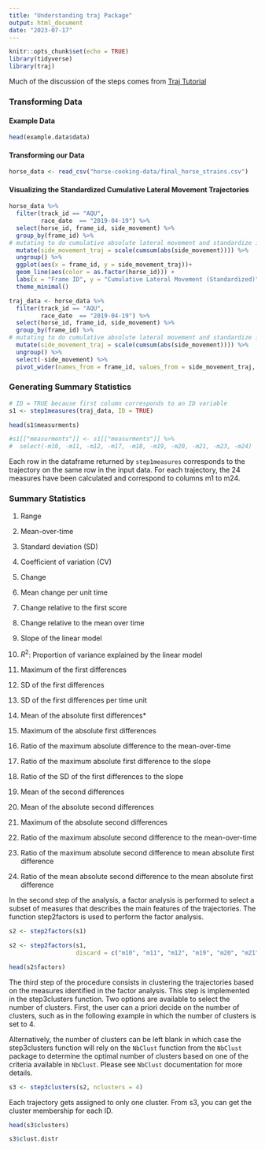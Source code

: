 ```yaml
---
title: "Understanding traj Package"
output: html_document
date: "2023-07-17"
---
```


```r
knitr::opts_chunk$set(echo = TRUE)
library(tidyverse)
library(traj)
```

Much of the discussion of the steps comes from [Traj Tutorial](https://cran.r-project.org/web/packages/traj/vignettes/traj.html)

### Transforming Data

#### Example Data

```r
head(example.data$data)
```

#### Transforming our Data

```r
horse_data <- read_csv("horse-cooking-data/final_horse_strains.csv")
```

#### Visualizing the Standardized Cumulative Lateral Movement Trajectories

```r
horse_data %>% 
  filter(track_id == "AQU",
         race_date  == "2019-04-19") %>% 
  select(horse_id, frame_id, side_movement) %>% 
  group_by(frame_id) %>% 
# mutating to do cumulative absolute lateral movement and standardize it  
  mutate(side_movement_traj = scale(cumsum(abs(side_movement)))) %>% 
  ungroup() %>% 
  ggplot(aes(x = frame_id, y = side_movement_traj))+
  geom_line(aes(color = as.factor(horse_id))) +
  labs(x = "Frame ID", y = "Cumulative Lateral Movement (Standardized)")+
  theme_minimal()
```


```r
traj_data <- horse_data %>% 
  filter(track_id == "AQU",
         race_date  == "2019-04-19") %>% 
  select(horse_id, frame_id, side_movement) %>% 
  group_by(frame_id) %>% 
# mutating to do cumulative absolute lateral movement and standardize it  
  mutate(side_movement_traj = scale(cumsum(abs(side_movement)))) %>% 
  ungroup() %>% 
  select(-side_movement) %>% 
  pivot_wider(names_from = frame_id, values_from = side_movement_traj, names_prefix = "frame_")
```


### Generating Summary Statistics

```r
# ID = TRUE because first column corresponds to an ID variable
s1 <- step1measures(traj_data, ID = TRUE)

head(s1$measurments)

#s1[["measurments"]] <- s1[["measurments"]] %>% 
#  select(-m10, -m11, -m12, -m17, -m18, -m19, -m20, -m21, -m23, -m24)

```

Each row in the dataframe returned by `step1measures` corresponds to the trajectory on the same row in the input data. For each trajectory, the 24 measures have been calculated and correspond to columns m1 to m24.

### Summary Statistics

1. Range

2. Mean-over-time

3. Standard deviation (SD)

4. Coefficient of variation (CV)

5. Change

6. Mean change per unit time

7. Change relative to the first score

8. Change relative to the mean over time

9. Slope of the linear model

10. $R^2$: Proportion of variance explained by the linear model

11. Maximum of the first differences

12. SD of the first differences

13. SD of the first differences per time unit

14. Mean of the absolute first differences*

15. Maximum of the absolute first differences

16. Ratio of the maximum absolute difference to the mean-over-time

17. Ratio of the maximum absolute first difference to the slope

18. Ratio of the SD of the first differences to the slope

19. Mean of the second differences

20. Mean of the absolute second differences

21. Maximum of the absolute second differences

22. Ratio of the maximum absolute second difference to the mean-over-time

23. Ratio of the maximum absolute second difference to mean absolute first difference

24. Ratio of the mean absolute second difference to the mean absolute first difference


In the second step of the analysis, a factor analysis is performed to select a subset of measures that describes the main features of the trajectories. The function step2factors is used to perform the factor analysis.

```r
s2 <- step2factors(s1)

s2 <- step2factors(s1, 
                   discard = c("m10", "m11", "m12", "m19", "m20", "m21", "m23", "m24"))

head(s2$factors)
```

The third step of the procedure consists in clustering the trajectories based on the measures identified in the factor analysis. This step is implemented in the step3clusters function. Two options are available to select the number of clusters. First, the user can a priori decide on the number of clusters, such as in the following example in which the number of clusters is set to 4.

Alternatively, the number of clusters can be left blank in which case the step3clusters function will rely on the `NbClust` function from the `NbClust` package to determine the optimal number of clusters based on one of the criteria available in `NbClust`. Please see `NbClust` documentation for more details.

```r
s3 <- step3clusters(s2, nclusters = 4)
```

Each trajectory gets assigned to only one cluster. From s3, you can get the cluster membership for each ID.

```r
head(s3$clusters)

s3$clust.distr
```


